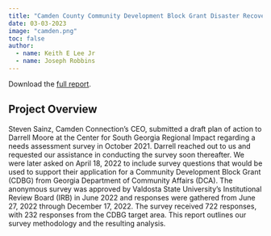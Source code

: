 ```yaml
---
title: "Camden County Community Development Block Grant Disaster Recovery (CDBG-DR) Study"
date: 03-03-2023
image: "camden.png"
toc: false
author: 
  - name: Keith E Lee Jr
  - name: Joseph Robbins
---
```


Download the [full report](camden.pdf).

## Project Overview

Steven Sainz, Camden Connection's CEO, submitted a draft plan of action to Darrell Moore at the Center for South Georgia Regional Impact regarding a needs assessment survey in October 2021. Darrell reached out to us and requested our assistance in conducting the survey soon thereafter. We were later asked on April 18, 2022 to include survey questions that would be used to support their application for a Community Development Block Grant (CDBG) from Georgia Department of Community Affairs (DCA). The anonymous survey was approved by Valdosta State University's Institutional Review Board (IRB) in June 2022 and responses were gathered from June 27, 2022 through December 17, 2022. The survey received 722 responses, with 232 responses from the CDBG target area. This report outlines our survey methodology and the resulting analysis.
